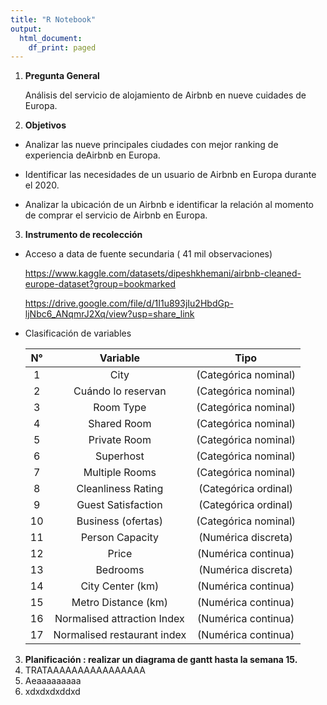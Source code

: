 ```yaml
---
title: "R Notebook"
output:
  html_document:
    df_print: paged
---
```


1.  **Pregunta General**

    Análisis del servicio de alojamiento de Airbnb en nueve cuidades de Europa.

2.  **Objetivos**

-   Analizar las nueve principales ciudades con mejor ranking de experiencia deAirbnb en Europa.

-   Identificar las necesidades de un usuario de Airbnb en Europa durante el 2020.

-   Analizar la ubicación de un Airbnb e identificar la relación al momento de comprar el servicio de Airbnb en Europa.

3.  **Instrumento de recolección**

-   Acceso a data de fuente secundaria ( 41 mil observaciones)

    <https://www.kaggle.com/datasets/dipeshkhemani/airbnb-cleaned-europe-dataset?group=bookmarked>

    <https://drive.google.com/file/d/1I1u893jIu2HbdGp-ljNbc6_ANqmrJ2Xq/view?usp=share_link>

-   Clasificación de variables

    | N°  |          Variable           |         Tipo         |
    |:---:|:---------------------------:|:--------------------:|
    |  1  |            City             | (Categórica nominal) |
    |  2  |     Cuándo lo reservan      | (Categórica nominal) |
    |  3  |          Room Type          | (Categórica nominal) |
    |  4  |         Shared Room         | (Categórica nominal) |
    |  5  |        Private Room         | (Categórica nominal) |
    |  6  |          Superhost          | (Categórica nominal) |
    |  7  |       Multiple Rooms        | (Categórica nominal) |
    |  8  |     Cleanliness Rating      | (Categórica ordinal) |
    |  9  |     Guest Satisfaction      | (Categórica ordinal) |
    | 10  |     Business (ofertas)      | (Categórica nominal) |
    | 11  |       Person Capacity       | (Numérica discreta)  |
    | 12  |            Price            | (Numérica continua)  |
    | 13  |          Bedrooms           | (Numérica discreta)  |
    | 14  |      City Center (km)       | (Numérica continua)  |
    | 15  |     Metro Distance (km)     | (Numérica continua)  |
    | 16  | Normalised attraction Index | (Numérica continua)  |
    | 17  | Normalised restaurant index | (Numérica continua)  |

3.  **Planificación : realizar un diagrama de gantt hasta la semana 15.**
4.  TRATAAAAAAAAAAAAAAAA
5.  Aeaaaaaaaaa
6.  xdxdxdxddxd
